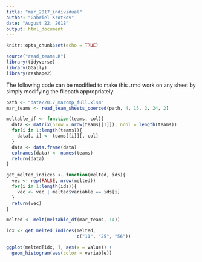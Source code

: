 ```yaml
---
title: "mar_2017_individual"
author: "Gabriel Krotkov"
date: "August 22, 2018"
output: html_document
---
```


```r
knitr::opts_chunk$set(echo = TRUE)
```

```r
source("read_teams.R")
library(tidyverse)
library(GGally)
library(reshape2)
```

The following code can be modified to make this .rmd work on any sheet by simply modifying the filepath appropriately. 
```r
path <- "data/2017_marcmp_full.xlsm"
mar_teams <- read_team_sheets_coerced(path, 4, 15, 2, 24, 2)
```

```r
meltable_df <- function(teams, col){
  data <- matrix(nrow = nrow(teams[[1]]), ncol = length(teams))
  for(i in 1:length(teams)){
    data[, i] <- teams[[i]][, col]
  }
  data <- data.frame(data)
  colnames(data) <- names(teams)
  return(data)
}

get_melted_indices <- function(melted, ids){
  vec <- rep(FALSE, nrow(melted))
  for(i in 1:length(ids)){
    vec <- vec | melted$variable == ids[i]
  }
  return(vec)
}

melted <- melt(meltable_df(mar_teams, 14))

idx <- get_melted_indices(melted, 
                          c("11", "25", "56"))

ggplot(melted[idx, ], aes(x = value)) + 
  geom_histogram(aes(color = variable))
```
